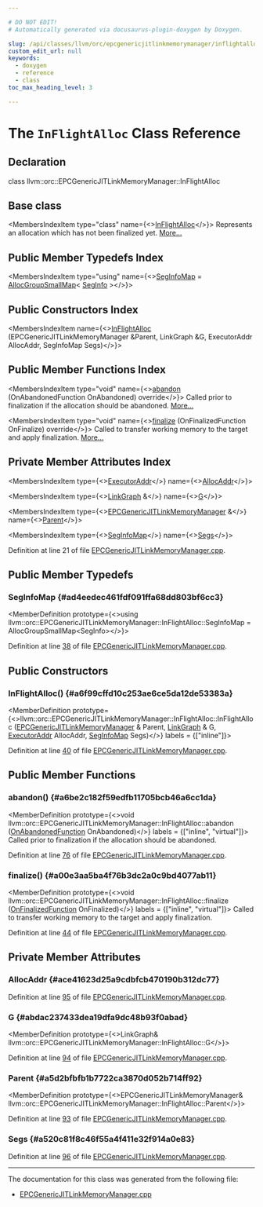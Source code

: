 ```yaml
---

# DO NOT EDIT!
# Automatically generated via docusaurus-plugin-doxygen by Doxygen.

slug: /api/classes/llvm/orc/epcgenericjitlinkmemorymanager/inflightalloc
custom_edit_url: null
keywords:
  - doxygen
  - reference
  - class
toc_max_heading_level: 3

---
```





# The `InFlightAlloc` Class Reference

<DoxygenPage pluginConfig={pluginConfig}>



## Declaration

<CodeBlock>class llvm::orc::EPCGenericJITLinkMemoryManager::InFlightAlloc</CodeBlock>

## Base class

<MembersIndex>

<MembersIndexItem
  type="class"
  name={<><a href="/docs/api/classes/llvm/jitlink/jitlinkmemorymanager/inflightalloc">InFlightAlloc</a></>}>
Represents an allocation which has not been finalized yet. <a href="/docs/api/classes/llvm/jitlink/jitlinkmemorymanager/inflightalloc/#details">More...</a>
</MembersIndexItem>

</MembersIndex>

## Public Member Typedefs Index

<MembersIndex>

<MembersIndexItem
  type="using"
  name={<><a href="#ad4eedec461fdf091ffa68dd803bf6cc3">SegInfoMap</a> = <a href="/docs/api/classes/llvm/orc/allocgroupsmallmap">AllocGroupSmallMap</a>&lt; <a href="/docs/api/structs/llvm/orc/epcgenericjitlinkmemorymanager/inflightalloc/seginfo">SegInfo</a> &gt;</>}>
</MembersIndexItem>

</MembersIndex>

## Public Constructors Index

<MembersIndex>

<MembersIndexItem
  name={<><a href="#a6f99cffd10c253ae6ce5da12de53383a">InFlightAlloc</a> (EPCGenericJITLinkMemoryManager &amp;Parent, LinkGraph &amp;G, ExecutorAddr AllocAddr, SegInfoMap Segs)</>}>
</MembersIndexItem>

</MembersIndex>

## Public Member Functions Index

<MembersIndex>

<MembersIndexItem
  type="void"
  name={<><a href="#a6be2c182f59edfb11705bcb46a6cc1da">abandon</a> (OnAbandonedFunction OnAbandoned) override</>}>
Called prior to finalization if the allocation should be abandoned. <a href="#a6be2c182f59edfb11705bcb46a6cc1da">More...</a>
</MembersIndexItem>

<MembersIndexItem
  type="void"
  name={<><a href="#a00e3aa5ba4f76b3dc2a0c9bd4077ab11">finalize</a> (OnFinalizedFunction OnFinalize) override</>}>
Called to transfer working memory to the target and apply finalization. <a href="#a00e3aa5ba4f76b3dc2a0c9bd4077ab11">More...</a>
</MembersIndexItem>

</MembersIndex>

## Private Member Attributes Index

<MembersIndex>

<MembersIndexItem
  type={<><a href="/docs/api/classes/llvm/orc/executoraddr">ExecutorAddr</a></>}
  name={<><a href="#ace41623d25a9cdbfcb470190b312dc77">AllocAddr</a></>}>
</MembersIndexItem>

<MembersIndexItem
  type={<><a href="/docs/api/classes/llvm/jitlink/linkgraph">LinkGraph</a> &amp;</>}
  name={<><a href="#abdac237433dea19dfa9dc48b93f0abad">G</a></>}>
</MembersIndexItem>

<MembersIndexItem
  type={<><a href="/docs/api/classes/llvm/orc/epcgenericjitlinkmemorymanager">EPCGenericJITLinkMemoryManager</a> &amp;</>}
  name={<><a href="#a5d2bfbfb1b7722ca3870d052b714ff92">Parent</a></>}>
</MembersIndexItem>

<MembersIndexItem
  type={<><a href="#ad4eedec461fdf091ffa68dd803bf6cc3">SegInfoMap</a></>}
  name={<><a href="#a520c81f8c46f55a4f411e32f914a0e83">Segs</a></>}>
</MembersIndexItem>

</MembersIndex>


Definition at line 21 of file <a href="/docs/api/files/lib/lib/executionengine/lib/executionengine/orc/epcgenericjitlinkmemorymanager-cpp">EPCGenericJITLinkMemoryManager.cpp</a>.

<SectionDefinition>

## Public Member Typedefs

### SegInfoMap {#ad4eedec461fdf091ffa68dd803bf6cc3}

<MemberDefinition
  prototype={<>using llvm::orc::EPCGenericJITLinkMemoryManager::InFlightAlloc::SegInfoMap =  AllocGroupSmallMap&lt;SegInfo&gt;</>}>

Definition at line <a href="/docs/api/files/lib/lib/executionengine/lib/executionengine/orc/epcgenericjitlinkmemorymanager-cpp/#l00038">38</a> of file <a href="/docs/api/files/lib/lib/executionengine/lib/executionengine/orc/epcgenericjitlinkmemorymanager-cpp">EPCGenericJITLinkMemoryManager.cpp</a>.
</MemberDefinition>

</SectionDefinition>

<SectionDefinition>

## Public Constructors

### InFlightAlloc() {#a6f99cffd10c253ae6ce5da12de53383a}

<MemberDefinition
  prototype={<>llvm::orc::EPCGenericJITLinkMemoryManager::InFlightAlloc::InFlightAlloc (<a href="/docs/api/classes/llvm/orc/epcgenericjitlinkmemorymanager">EPCGenericJITLinkMemoryManager</a> &amp; Parent, <a href="/docs/api/classes/llvm/jitlink/linkgraph">LinkGraph</a> &amp; G, <a href="/docs/api/classes/llvm/orc/executoraddr">ExecutorAddr</a> AllocAddr, <a href="#ad4eedec461fdf091ffa68dd803bf6cc3">SegInfoMap</a> Segs)</>}
  labels = {["inline"]}>

Definition at line <a href="/docs/api/files/lib/lib/executionengine/lib/executionengine/orc/epcgenericjitlinkmemorymanager-cpp/#l00040">40</a> of file <a href="/docs/api/files/lib/lib/executionengine/lib/executionengine/orc/epcgenericjitlinkmemorymanager-cpp">EPCGenericJITLinkMemoryManager.cpp</a>.
</MemberDefinition>

</SectionDefinition>

<SectionDefinition>

## Public Member Functions

### abandon() {#a6be2c182f59edfb11705bcb46a6cc1da}

<MemberDefinition
  prototype={<>void llvm::orc::EPCGenericJITLinkMemoryManager::InFlightAlloc::abandon (<a href="/docs/api/classes/llvm/jitlink/jitlinkmemorymanager/inflightalloc/#a4f3c1cf1871e9e99843174f7b8992849">OnAbandonedFunction</a> OnAbandoned)</>}
  labels = {["inline", "virtual"]}>
Called prior to finalization if the allocation should be abandoned.

Definition at line <a href="/docs/api/files/lib/lib/executionengine/lib/executionengine/orc/epcgenericjitlinkmemorymanager-cpp/#l00076">76</a> of file <a href="/docs/api/files/lib/lib/executionengine/lib/executionengine/orc/epcgenericjitlinkmemorymanager-cpp">EPCGenericJITLinkMemoryManager.cpp</a>.
</MemberDefinition>

### finalize() {#a00e3aa5ba4f76b3dc2a0c9bd4077ab11}

<MemberDefinition
  prototype={<>void llvm::orc::EPCGenericJITLinkMemoryManager::InFlightAlloc::finalize (<a href="/docs/api/classes/llvm/jitlink/jitlinkmemorymanager/inflightalloc/#a9f4c74c3c51697683582571ffc39d987">OnFinalizedFunction</a> OnFinalized)</>}
  labels = {["inline", "virtual"]}>
Called to transfer working memory to the target and apply finalization.

Definition at line <a href="/docs/api/files/lib/lib/executionengine/lib/executionengine/orc/epcgenericjitlinkmemorymanager-cpp/#l00044">44</a> of file <a href="/docs/api/files/lib/lib/executionengine/lib/executionengine/orc/epcgenericjitlinkmemorymanager-cpp">EPCGenericJITLinkMemoryManager.cpp</a>.
</MemberDefinition>

</SectionDefinition>

<SectionDefinition>

## Private Member Attributes

### AllocAddr {#ace41623d25a9cdbfcb470190b312dc77}

<MemberDefinition
  prototype="ExecutorAddr llvm::orc::EPCGenericJITLinkMemoryManager::InFlightAlloc::AllocAddr">

Definition at line <a href="/docs/api/files/lib/lib/executionengine/lib/executionengine/orc/epcgenericjitlinkmemorymanager-cpp/#l00095">95</a> of file <a href="/docs/api/files/lib/lib/executionengine/lib/executionengine/orc/epcgenericjitlinkmemorymanager-cpp">EPCGenericJITLinkMemoryManager.cpp</a>.
</MemberDefinition>

### G {#abdac237433dea19dfa9dc48b93f0abad}

<MemberDefinition
  prototype={<>LinkGraph&amp; llvm::orc::EPCGenericJITLinkMemoryManager::InFlightAlloc::G</>}>

Definition at line <a href="/docs/api/files/lib/lib/executionengine/lib/executionengine/orc/epcgenericjitlinkmemorymanager-cpp/#l00094">94</a> of file <a href="/docs/api/files/lib/lib/executionengine/lib/executionengine/orc/epcgenericjitlinkmemorymanager-cpp">EPCGenericJITLinkMemoryManager.cpp</a>.
</MemberDefinition>

### Parent {#a5d2bfbfb1b7722ca3870d052b714ff92}

<MemberDefinition
  prototype={<>EPCGenericJITLinkMemoryManager&amp; llvm::orc::EPCGenericJITLinkMemoryManager::InFlightAlloc::Parent</>}>

Definition at line <a href="/docs/api/files/lib/lib/executionengine/lib/executionengine/orc/epcgenericjitlinkmemorymanager-cpp/#l00093">93</a> of file <a href="/docs/api/files/lib/lib/executionengine/lib/executionengine/orc/epcgenericjitlinkmemorymanager-cpp">EPCGenericJITLinkMemoryManager.cpp</a>.
</MemberDefinition>

### Segs {#a520c81f8c46f55a4f411e32f914a0e83}

<MemberDefinition
  prototype="SegInfoMap llvm::orc::EPCGenericJITLinkMemoryManager::InFlightAlloc::Segs">

Definition at line <a href="/docs/api/files/lib/lib/executionengine/lib/executionengine/orc/epcgenericjitlinkmemorymanager-cpp/#l00096">96</a> of file <a href="/docs/api/files/lib/lib/executionengine/lib/executionengine/orc/epcgenericjitlinkmemorymanager-cpp">EPCGenericJITLinkMemoryManager.cpp</a>.
</MemberDefinition>

</SectionDefinition>

<hr/>

The documentation for this class was generated from the following file:

<ul>
<li><a href="/docs/api/files/lib/lib/executionengine/lib/executionengine/orc/epcgenericjitlinkmemorymanager-cpp">EPCGenericJITLinkMemoryManager.cpp</a></li>
</ul>

</DoxygenPage>
